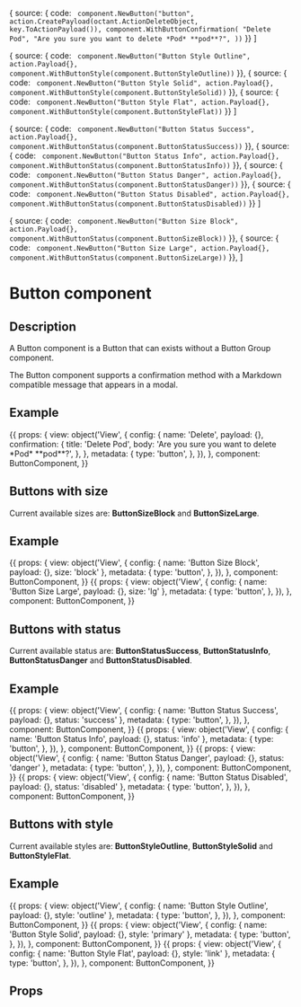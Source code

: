 
  { source: { code: `
        component.NewButton("button",
              action.CreatePayload(octant.ActionDeleteObject, key.ToActionPayload()),
              component.WithButtonConfirmation(
                "Delete Pod",
                "Are you sure you want to delete *Pod* **pod**?",
              ))`
  }}
]

  { source: { code: `
      component.NewButton("Button Style Outline",
        action.Payload{},
        component.WithButtonStyle(component.ButtonStyleOutline))`
  }},
  { source: { code: `
      component.NewButton("Button Style Solid",
        action.Payload{},
        component.WithButtonStyle(component.ButtonStyleSolid))`
  }},
  { source: { code: `
      component.NewButton("Button Style Flat",
        action.Payload{},
        component.WithButtonStyle(component.ButtonStyleFlat))`
  }}
]

  { source: { code: `
      component.NewButton("Button Status Success",
        action.Payload{},
        component.WithButtonStatus(component.ButtonStatusSuccess))`
  }},
  { source: { code: `
      component.NewButton("Button Status Info",
        action.Payload{},
        component.WithButtonStatus(component.ButtonStatusInfo))`
  }},
  { source: { code: `
      component.NewButton("Button Status Danger",
        action.Payload{},
        component.WithButtonStatus(component.ButtonStatusDanger))`
  }},
  { source: { code: `
      component.NewButton("Button Status Disabled",
        action.Payload{},
        component.WithButtonStatus(component.ButtonStatusDisabled))`
  }}
]

  { source: { code: `
      component.NewButton("Button Size Block",
        action.Payload{},
        component.WithButtonStatus(component.ButtonSizeBlock))`
  }},
  { source: { code: `
      component.NewButton("Button Size Large",
        action.Payload{},
        component.WithButtonStatus(component.ButtonSizeLarge))`
  }},
]





<h1>Button component</h1>
<h2>Description</h2>

<p>A Button component is a Button that can exists without a Button Group component.</p>
<p>The Button component supports a confirmation method with a Markdown compatible message that appears in a modal.</p>

<h2>Example</h2>

<Meta title="Components/Button" component={ButtonComponent} />

<Canvas withToolbar>
  <Story name="Button component" parameters={{ docs: buttonDocs[0] }} height="150px">
    {{
        props: {
          view:  object('View', {
            config: {
              name: 'Delete',
              payload: {},
              confirmation: {
                title: 'Delete Pod',
                body: 'Are you sure you want to delete *Pod* **pod**?',
              },
            },
            metadata: {
              type: 'button',
            },
          }),
        },
        component: ButtonComponent,
    }}
  </Story>
</Canvas>

<h2>Buttons with size</h2>
<p>Current available sizes are: <strong>ButtonSizeBlock</strong> and <strong>ButtonSizeLarge</strong>.</p>
<h2>Example</h2>

<Canvas withToolbar>
  <Story name="Button size block" parameters={{ docs: buttonSizeDocs[0] }} height="150px">
    {{
      props: {
        view:  object('View', {
          config: {
            name: 'Button Size Block',
            payload: {},
            size: 'block'
          },
          metadata: {
            type: 'button',
          },
        }),
      },
      component: ButtonComponent,
    }}
  </Story>
  <Story name="Button size large" parameters={{ docs: buttonSizeDocs[1] }} height="150px">
    {{
      props: {
        view:  object('View', {
          config: {
            name: 'Button Size Large',
            payload: {},
            size: 'lg'
          },
          metadata: {
            type: 'button',
          },
        }),
      },
      component: ButtonComponent,
    }}
  </Story>
</Canvas>


<h2>Buttons with status</h2>
<p>Current available status are: <strong>ButtonStatusSuccess</strong>, <strong>ButtonStatusInfo</strong>, <strong>ButtonStatusDanger</strong> and <strong>ButtonStatusDisabled</strong>.</p>
<h2>Example</h2>

<Canvas withToolbar>
  <Story name="Button status success" parameters={{ docs: buttonStatusDocs[0] }} height="150px">
    {{
      props: {
        view:  object('View', {
          config: {
            name: 'Button Status Success',
            payload: {},
            status: 'success'
          },
          metadata: {
            type: 'button',
          },
        }),
      },
      component: ButtonComponent,
    }}
  </Story>
  <Story name="Button status info" parameters={{ docs: buttonStatusDocs[1] }} height="150px">
    {{
      props: {
        view:  object('View', {
          config: {
            name: 'Button Status Info',
            payload: {},
            status: 'info'
          },
          metadata: {
            type: 'button',
          },
        }),
      },
      component: ButtonComponent,
    }}
  </Story>
  <Story name="Button status danger" parameters={{ docs: buttonStatusDocs[2] }} height="150px">
    {{
      props: {
        view:  object('View', {
          config: {
            name: 'Button Status Danger',
            payload: {},
            status: 'danger'
          },
          metadata: {
            type: 'button',
          },
        }),
      },
      component: ButtonComponent,
    }}
  </Story>
  <Story name="Button status disabled" parameters={{ docs: buttonStatusDocs[3] }} height="150px">
    {{
      props: {
        view:  object('View', {
          config: {
            name: 'Button Status Disabled',
            payload: {},
            status: 'disabled'
          },
          metadata: {
            type: 'button',
          },
        }),
      },
      component: ButtonComponent,
    }}
  </Story>
</Canvas>

<h2>Buttons with style</h2>
<p>Current available styles are: <strong>ButtonStyleOutline</strong>, <strong>ButtonStyleSolid</strong> and <strong>ButtonStyleFlat</strong>.</p>
<h2>Example</h2>

<Canvas withToolbar>
  <Story name="Button style outline" parameters={{ docs: buttonStyleDocs[0] }} height="150px">
    {{
      props: {
        view:  object('View', {
          config: {
            name: 'Button Style Outline',
            payload: {},
            style: 'outline'
          },
          metadata: {
            type: 'button',
          },
        }),
      },
      component: ButtonComponent,
    }}
  </Story>
  <Story name="Button style solid" parameters={{ docs: buttonStyleDocs[1] }} height="150px">
    {{
      props: {
        view:  object('View', {
          config: {
            name: 'Button Style Solid',
            payload: {},
            style: 'primary'
          },
          metadata: {
            type: 'button',
          },
        }),
      },
      component: ButtonComponent,
    }}
  </Story>
  <Story name="Button style flat" parameters={{ docs: buttonStyleDocs[2] }} height="150px">
    {{
      props: {
        view:  object('View', {
          config: {
            name: 'Button Style Flat',
            payload: {},
            style: 'link'
          },
          metadata: {
            type: 'button',
          },
        }),
      },
      component: ButtonComponent,
    }}
  </Story>
</Canvas>

<h2>Props</h2>
<ArgsTable of={ButtonComponent} />
